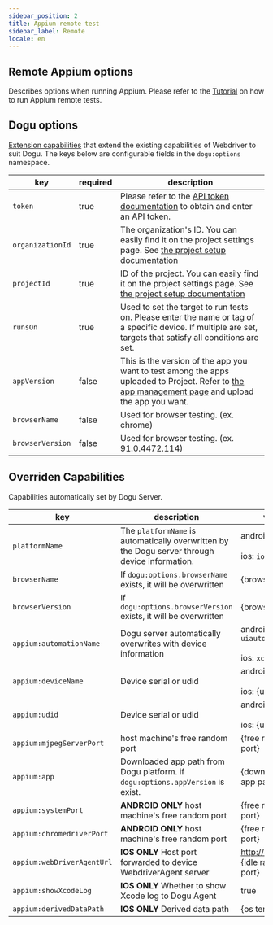 ```yaml
---
sidebar_position: 2
title: Appium remote test
sidebar_label: Remote
locale: en
---
```


## Remote Appium options

Describes options when running Appium. Please refer to the [Tutorial](/get-started/tutorials/test-automation/remote-testing/appium) on how to run Appium remote tests.

## Dogu options

[Extension capabilities](https://www.w3.org/TR/webdriver/#dfn-extension-capability) that extend the existing capabilities of Webdriver to suit Dogu. The keys below are configurable fields in the `dogu:options` namespace.

| key              | required | description                                                                                                                                                                  |
| ---------------- | -------- | ---------------------------------------------------------------------------------------------------------------------------------------------------------------------------- |
| `token`          | true     | Please refer to the [API token documentation](/management/organization/settings#api-token) to obtain and enter an API token.                                                 |
| `organizationId` | true     | The organization's ID. You can easily find it on the project settings page. See [the project setup documentation](/management/project/settings)                              |
| `projectId`      | true     | ID of the project. You can easily find it on the project settings page. See [the project setup documentation](/management/project/settings)                                  |
| `runsOn`         | true     | Used to set the target to run tests on. Please enter the name or tag of a specific device. If multiple are set, targets that satisfy all conditions are set.                 |
| `appVersion`     | false    | This is the version of the app you want to test among the apps uploaded to Project. Refer to [the app management page](/management/project/app) and upload the app you want. |
| `browserName`    | false    | Used for browser testing. (ex. chrome)                                                                                                                                       |
| `browserVersion` | false    | Used for browser testing. (ex. 91.0.4472.114)                                                                                                                                |

## Overriden Capabilities

Capabilities automatically set by Dogu Server.

| key                        | description                                                                                    | value                                            |
| -------------------------- | ---------------------------------------------------------------------------------------------- | ------------------------------------------------ |
| `platformName`             | The `platformName` is automatically overwritten by the Dogu server through device information. | android: `android`<br></br> ios: `ios`           |
| `browserName`              | If `dogu:options.browserName` exists, it will be overwritten                                   | {browserName}                                    |
| `browserVersion`           | If `dogu:options.browserVersion` exists, it will be overwritten                                | {browserVersion}                                 |
| `appium:automationName`    | Dogu server automatically overwrites with device information                                   | android: `uiautomator2`<br></br> ios: `xcuitest` |
| `appium:deviceName`        | Device serial or udid                                                                          | android: {serial}<br></br> ios: {udid}           |
| `appium:udid`              | Device serial or udid                                                                          | android: {serial}<br></br> ios: {udid}           |
| `appium:mjpegServerPort`   | host machine's free random port                                                                | {free random port}                               |
| `appium:app`               | Downloaded app path from Dogu platform. if `dogu:options.appVersion` is exist.                 | {downloaded app path}                            |
| `appium:systemPort`        | **ANDROID ONLY** host machine's free random port                                               | {free random port}                               |
| `appium:chromedriverPort`  | **ANDROID ONLY** host machine's free random port                                               | {free random port}                               |
| `appium:webDriverAgentUrl` | **IOS ONLY** Host port forwarded to device WebdriverAgent server                               | http://127.0.0.1:{idle random port}              |
| `appium:showXcodeLog`      | **IOS ONLY** Whether to show Xcode log to Dogu Agent                                           | true                                             |
| `appium:derivedDataPath`   | **IOS ONLY** Derived data path                                                                 | {os temp path}                                   |
